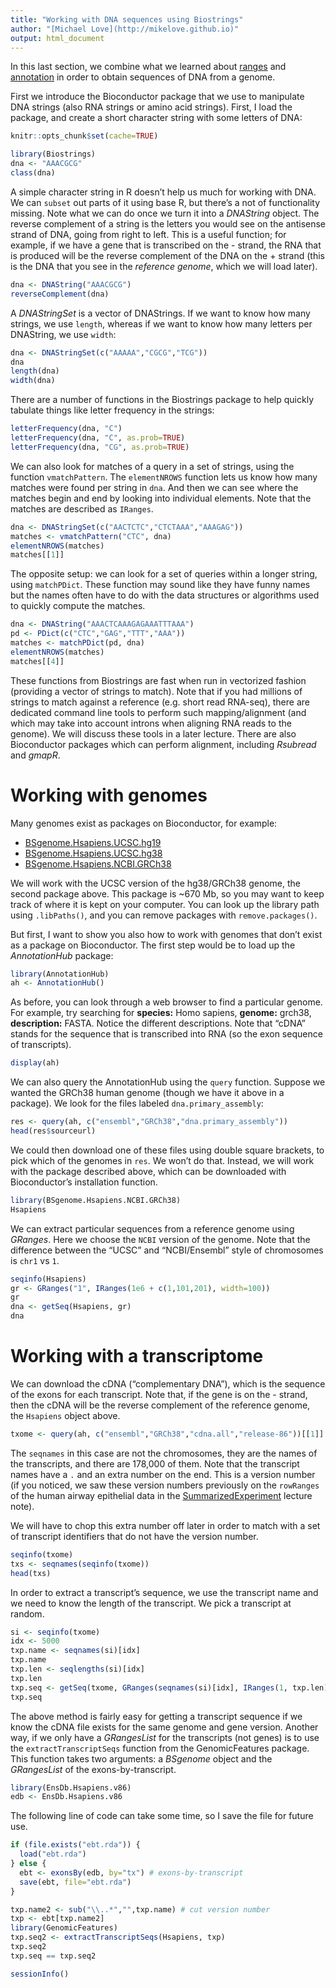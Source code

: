 ```yaml
---
title: "Working with DNA sequences using Biostrings"
author: "[Michael Love](http://mikelove.github.io)"
output: html_document
---
```


In this last section, we combine what we learned about
[ranges](ranges.html) and [annotation](anno.html) in order to obtain
sequences of DNA from a genome.

First we introduce the Bioconductor package that we use to manipulate
DNA strings (also RNA strings or amino acid strings). First, I load
the package, and create a short character string with some letters of
DNA: 

```r
knitr::opts_chunk$set(cache=TRUE)
```

```r
library(Biostrings)
dna <- "AAACGCG"
class(dna)
```

A simple character string in R doesn't help us much for working with
DNA. We can `subset` out parts of it using base R, but there's a not
of functionality missing. Note what we can do once we turn it into a
*DNAString* object. The reverse complement of a string is the letters
you would see on the antisense strand of DNA, going from right to
left. This is a useful function; for example, if we have a gene that
is transcribed on the - strand, the RNA that is produced will be the
reverse complement of the DNA on the + strand (this is the DNA that
you see in the *reference genome*, which we will load later).

```r
dna <- DNAString("AAACGCG")
reverseComplement(dna)
```

A *DNAStringSet* is a vector of DNAStrings. If we want to know how
many strings, we use `length`, whereas if we want to know how many
letters per DNAString, we use `width`:

```r
dna <- DNAStringSet(c("AAAAA","CGCG","TCG"))
dna
length(dna)
width(dna)
```

There are a number of functions in the Biostrings package to help
quickly tabulate things like letter frequency in the strings:

```r
letterFrequency(dna, "C")
letterFrequency(dna, "C", as.prob=TRUE)
letterFrequency(dna, "CG", as.prob=TRUE)
```

We can also look for matches of a query in a set of strings, using the
function `vmatchPattern`.
The `elementNROWS` function lets us know how many matches were found
per string in `dna`. And then we can see where the matches begin and
end by looking into individual elements. Note that the matches are
described as `IRanges`.

```r
dna <- DNAStringSet(c("AACTCTC","CTCTAAA","AAAGAG"))
matches <- vmatchPattern("CTC", dna)
elementNROWS(matches)
matches[[1]]
```

The opposite setup: we can look for a set of queries within a longer
string, using `matchPDict`. These function may sound like they have funny
names but the names often have to do with the data structures or
algorithms used to quickly compute the matches.

```r
dna <- DNAString("AAACTCAAAGAGAAATTTAAA")
pd <- PDict(c("CTC","GAG","TTT","AAA"))
matches <- matchPDict(pd, dna)
elementNROWS(matches)
matches[[4]]
```

These functions from Biostrings are fast when run in vectorized
fashion (providing a vector of strings to match). Note that if you had
millions of strings to match against a reference (e.g. short read
RNA-seq), there are dedicated command line tools to perform such
mapping/alignment (and which may take into account introns when
aligning RNA reads to the genome). We will discuss these tools in a
later lecture. There are also Bioconductor packages which can perform
alignment, including *Rsubread* and *gmapR*.

# Working with genomes

Many genomes exist as packages on Bioconductor, for example:

* [BSgenome.Hsapiens.UCSC.hg19](http://bioconductor.org/packages/BSgenome.Hsapiens.UCSC.hg19)
* [BSgenome.Hsapiens.UCSC.hg38](http://bioconductor.org/packages/BSgenome.Hsapiens.UCSC.hg38)
* [BSgenome.Hsapiens.NCBI.GRCh38](http://bioconductor.org/packages/BSgenome.Hsapiens.NCBI.GRCh38)

We will work with the UCSC version of the hg38/GRCh38 genome, the
second package above. This package is ~670 Mb, so you may want to keep
track of where it is kept on your computer. You can look up the
library path using `.libPaths()`, and you can remove packages with
`remove.packages()`.

But first, I want to show you also how to work with genomes that don't
exist as a package on Bioconductor. The first step would be to load up
the *AnnotationHub* package:

```r
library(AnnotationHub)
ah <- AnnotationHub()
```

As before, you can look through a web browser to find a particular genome.
For example, try searching for **species:** Homo sapiens, **genome:** grch38,
**description:** FASTA.
Notice the different descriptions. Note that "cDNA" stands for the
sequence that is transcribed into RNA (so the exon sequence of
transcripts).

```r
display(ah)
```

We can also query the AnnotationHub using the `query` function. 
Suppose we wanted the GRCh38 human genome (though we have it above in a
package). We look for the files labeled `dna.primary_assembly`:

```r
res <- query(ah, c("ensembl","GRCh38","dna.primary_assembly"))
head(res$sourceurl)
```

We could then download one of these files using double square
brackets, to pick which of the genomes in `res`. We won't do that.
Instead, we will work with the package described above, which can be
downloaded with Bioconductor's installation function.

```r
library(BSgenome.Hsapiens.NCBI.GRCh38)
Hsapiens
```

We can extract particular sequences from a reference genome using
*GRanges*. Here we choose the `NCBI` version of the genome. 
Note that the difference between the "UCSC" and "NCBI/Ensembl" style
of chromosomes is `chr1` vs `1`.

```r
seqinfo(Hsapiens)
gr <- GRanges("1", IRanges(1e6 + c(1,101,201), width=100))
gr
dna <- getSeq(Hsapiens, gr)
dna
```

# Working with a transcriptome

We can download the cDNA ("complementary DNA"), which is the sequence
of the exons for each transcript. Note that, if the gene is on the -
strand, then the cDNA will be the reverse complement of the reference
genome, the `Hsapiens` object above.

```r
txome <- query(ah, c("ensembl","GRCh38","cdna.all","release-86"))[[1]]
```

The `seqnames` in this case are not the chromosomes, they are the
names of the transcripts, and there are 178,000 of them. Note that the
transcript names have a `.` and an extra number on the end. This is a
version number (if you noticed, we saw these version numbers
previously on the `rowRanges` of the human airway epithelial data in
the [SummarizedExperiment](SE.html) lecture note).

We will have to chop this extra number off later in order to match
with a set of transcript identifiers that do not have the version
number.

```r
seqinfo(txome)
txs <- seqnames(seqinfo(txome))
head(txs)
```

In order to extract a transcript's sequence, we use the transcript name
and we need to know the length of the transcript. We pick a transcript
at random.

```r
si <- seqinfo(txome)
idx <- 5000
txp.name <- seqnames(si)[idx]
txp.name
txp.len <- seqlengths(si)[idx]
txp.len
txp.seq <- getSeq(txome, GRanges(seqnames(si)[idx], IRanges(1, txp.len)))
txp.seq
```

The above method is fairly easy for getting a transcript sequence if
we know the cDNA file exists for the same genome and gene
version. Another way, if we only have a *GRangesList* for the
transcripts (not genes) is to use the `extractTranscriptSeqs` function
from the GenomicFeatures package. This function takes two arguments:
a *BSgenome* object and the *GRangesList* of the exons-by-transcript.

```r
library(EnsDb.Hsapiens.v86)
edb <- EnsDb.Hsapiens.v86
```

The following line of code can take some time, so I save the file for
future use.

```r
if (file.exists("ebt.rda")) {
  load("ebt.rda")
} else {
  ebt <- exonsBy(edb, by="tx") # exons-by-transcript
  save(ebt, file="ebt.rda")
}
```

```r
txp.name2 <- sub("\\..*","",txp.name) # cut version number
txp <- ebt[txp.name2]
library(GenomicFeatures)
txp.seq2 <- extractTranscriptSeqs(Hsapiens, txp)
txp.seq2
txp.seq == txp.seq2
```

```r
sessionInfo()
```
